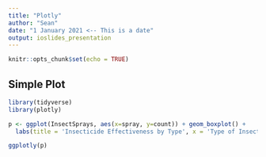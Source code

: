 ```yaml
---
title: "Plotly"
author: "Sean"
date: "1 January 2021 <-- This is a date"
output: ioslides_presentation
---
```


```r
knitr::opts_chunk$set(echo = TRUE)
```

## Simple Plot

```r
library(tidyverse)
library(plotly)
```

```r
p <- ggplot(InsectSprays, aes(x=spray, y=count)) + geom_boxplot() +
  labs(title = 'Insecticide Effectiveness by Type', x = 'Type of Insecticide', y = 'Effectiveness')

ggplotly(p)
```
